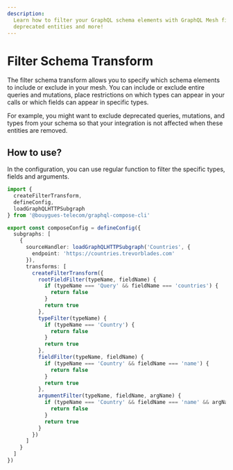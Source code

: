 ```yaml
---
description:
  Learn how to filter your GraphQL schema elements with GraphQL Mesh filterSchema transform. Exclude
  deprecated entities and more!
---
```



# Filter Schema Transform

The filter schema transform allows you to specify which schema elements to include or exclude in
your mesh. You can include or exclude entire queries and mutations, place restrictions on which
types can appear in your calls or which fields can appear in specific types.

For example, you might want to exclude deprecated queries, mutations, and types from your schema so
that your integration is not affected when these entities are removed.

## How to use?

In the configuration, you can use regular function to filter the specific types, fields and
arguments.

```ts filename="mesh.config.ts" {13-17}
import {
  createFilterTransform,
  defineConfig,
  loadGraphQLHTTPSubgraph
} from '@bouygues-telecom/graphql-compose-cli'

export const composeConfig = defineConfig({
  subgraphs: [
    {
      sourceHandler: loadGraphQLHTTPSubgraph('Countries', {
        endpoint: 'https://countries.trevorblades.com'
      }),
      transforms: [
        createFilterTransform({
          rootFieldFilter(typeName, fieldName) {
            if (typeName === 'Query' && fieldName === 'countries') {
              return false
            }
            return true
          },
          typeFilter(typeName) {
            if (typeName === 'Country') {
              return false
            }
            return true
          },
          fieldFilter(typeName, fieldName) {
            if (typeName === 'Country' && fieldName === 'name') {
              return false
            }
            return true
          },
          argumentFilter(typeName, fieldName, argName) {
            if (typeName === 'Country' && fieldName === 'name' && argName === 'lang') {
              return false
            }
            return true
          }
        })
      ]
    }
  ]
})
```
